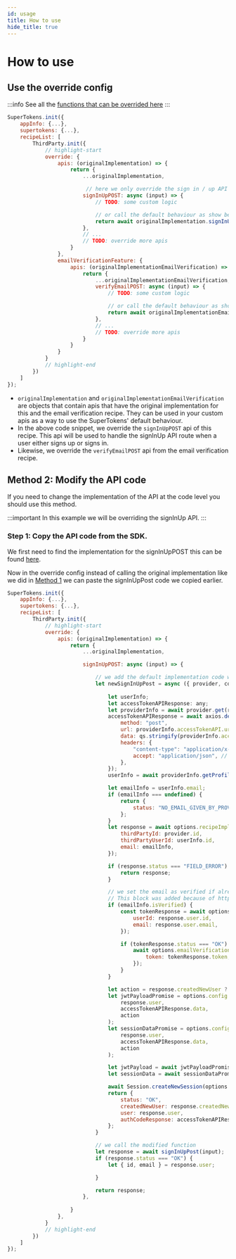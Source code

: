 ```yaml
---
id: usage
title: How to use
hide_title: true
---
```



# How to use

## Use the override config

:::info
See all the [functions that can be overrided here](/docs/nodejs/thirdparty/override/apis)
:::

<BackendSDKTabs>
<TabItem value="nodejs">

```jsx
SuperTokens.init({
    appInfo: {...},
    supertokens: {...},
    recipeList: [
        ThirdParty.init({
            // highlight-start
            override: {
                apis: (originalImplementation) => {
                    return {
                        ...originalImplementation,

                         // here we only override the sign in / up API logic 
                        signInUpPOST: async (input) => {
                            // TODO: some custom logic

                            // or call the default behaviour as show below
                            return await originalImplementation.signInUpPOST(input);
                        },
                        // ...
                        // TODO: override more apis
                    }
                },
                emailVerificationFeature: {
                    apis: (originalImplementationEmailVerification) => {
                        return {
                            ...originalImplementationEmailVerification,
                            verifyEmailPOST: async (input) => {
                                // TODO: some custom logic

                                // or call the default behaviour as show below
                                return await originalImplementationEmailVerification.verifyEmailPOST(input);
                            },
                            // ...
                            // TODO: override more apis
                        }
                    }
                }
            }
            // highlight-end
        })
    ]
});
```
</TabItem>
</BackendSDKTabs>

- `originalImplementation` and `originalImplementationEmailVerification` are objects that contain apis that have the original implementation for this and the email verification recipe. They can be used in your custom apis as a way to use the SuperTokens' default behaviour.
- In the above code snippet, we override the `signInUpPOST` api of this recipe. This api will be used to handle the signInUp API route when a user either signs up or signs in.
- Likewise, we override the `verifyEmailPOST` api from the email verification recipe.


## Method 2: Modify the API code

If you need to change the implementation of the API at the code level you should use this method.

:::important
In this example we will be overriding the signInUp API.
:::

### Step 1: Copy the API code from the SDK.

We first need to find the implementation for the signInUpPOST this can be found [here](https://github.com/supertokens/supertokens-node/blob/master/lib/ts/recipe/thirdparty/api/implementation.ts#L38).

Now in the override config instead of calling the original implementation like we did in [Method 1](#method-1-use-the-override-config) we can paste the signInUpPost code we copied earlier.

<BackendSDKTabs>
<TabItem value="nodejs">

```jsx
SuperTokens.init({
    appInfo: {...},
    supertokens: {...},
    recipeList: [
        ThirdParty.init({
            // highlight-start
            override: {
                apis: (originalImplementation) => {
                    return {
                        ...originalImplementation,

                        signInUpPOST: async (input) => {

                            // we add the default implementation code we copied from the SDK and add custom logic.
                            let newSignInUpPost = async ({ provider, code, redirectURI, options }) => {
                                
                                let userInfo;
                                let accessTokenAPIResponse: any;
                                let providerInfo = await provider.get(redirectURI, code);
                                accessTokenAPIResponse = await axios.default({
                                    method: "post",
                                    url: providerInfo.accessTokenAPI.url,
                                    data: qs.stringify(providerInfo.accessTokenAPI.params),
                                    headers: {
                                        "content-type": "application/x-www-form-urlencoded",
                                        accept: "application/json", // few providers like github don't send back json response by default
                                    },
                                });
                                userInfo = await providerInfo.getProfileInfo(accessTokenAPIResponse.data);

                                let emailInfo = userInfo.email;
                                if (emailInfo === undefined) {
                                    return {
                                        status: "NO_EMAIL_GIVEN_BY_PROVIDER",
                                    };
                                }
                                let response = await options.recipeImplementation.signInUp({
                                    thirdPartyId: provider.id,
                                    thirdPartyUserId: userInfo.id,
                                    email: emailInfo,
                                });

                                if (response.status === "FIELD_ERROR") {
                                    return response;
                                }

                                // we set the email as verified if already verified by the OAuth provider.
                                // This block was added because of https://github.com/supertokens/supertokens-core/issues/295
                                if (emailInfo.isVerified) {
                                    const tokenResponse = await options.emailVerificationRecipeImplementation.createEmailVerificationToken({
                                        userId: response.user.id,
                                        email: response.user.email,
                                    });

                                    if (tokenResponse.status === "OK") {
                                        await options.emailVerificationRecipeImplementation.verifyEmailUsingToken({
                                            token: tokenResponse.token,
                                        });
                                    }
                                }

                                let action = response.createdNewUser ? "signup" : "signin";
                                let jwtPayloadPromise = options.config.sessionFeature.setJwtPayload(
                                    response.user,
                                    accessTokenAPIResponse.data,
                                    action
                                );
                                let sessionDataPromise = options.config.sessionFeature.setSessionData(
                                    response.user,
                                    accessTokenAPIResponse.data,
                                    action
                                );

                                let jwtPayload = await jwtPayloadPromise;
                                let sessionData = await sessionDataPromise;

                                await Session.createNewSession(options.res, response.user.id, jwtPayload, sessionData);
                                return {
                                    status: "OK",
                                    createdNewUser: response.createdNewUser,
                                    user: response.user,
                                    authCodeResponse: accessTokenAPIResponse.data,
                                };
                            }

                            // we call the modified function
                            let response = await signInUpPost(input);
                            if (response.status === "OK") {
                                let { id, email } = response.user;

                            }

                            return response;
                        },
                        
                    }
                },
            }
            // highlight-end
        })
    ]
});
```
</TabItem>
</BackendSDKTabs>